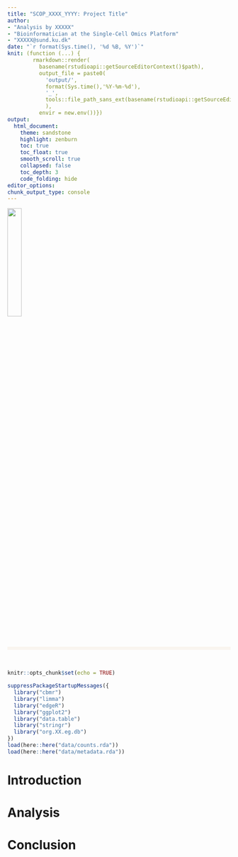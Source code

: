 ```yaml
---
title: "SCOP_XXXX_YYYY: Project Title"
author: 
- "Analysis by XXXXX"
- "Bioinformatician at the Single-Cell Omics Platform"
- "XXXXX@sund.ku.dk"
date: "`r format(Sys.time(), '%d %B, %Y')`"
knit: (function (...) {
        rmarkdown::render(
          basename(rstudioapi::getSourceEditorContext()$path), 
          output_file = paste0(
            'output/',
            format(Sys.time(),'%Y-%m-%d'),
            '_',
            tools::file_path_sans_ext(basename(rstudioapi::getSourceEditorContext()$path))
            ), 
          envir = new.env())})
output:
  html_document:
    theme: sandstone
    highlight: zenburn
    toc: true
    toc_float: true
    smooth_scroll: true
    collapsed: false
    toc_depth: 3
    code_folding: hide
editor_options:
chunk_output_type: console
---
```


<right>
![](ku.png){ width=25% height=25% }
</right>

<hr style="height:7px;border-width:0;background-color:#F9F5EF">

<br>

```r
knitr::opts_chunk$set(echo = TRUE)
```

```r
suppressPackageStartupMessages({
  library("cbmr")
  library("limma")
  library("edgeR")
  library("ggplot2")
  library("data.table")
  library("stringr")
  library("org.XX.eg.db")
})
load(here::here("data/counts.rda"))
load(here::here("data/metadata.rda"))
```

# Introduction

# Analysis

# Conclusion
